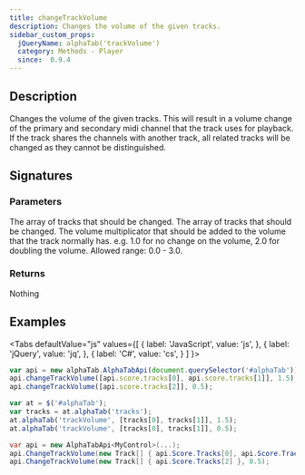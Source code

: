 ```yaml
---
title: changeTrackVolume
description: Changes the volume of the given tracks.
sidebar_custom_props:
  jQueryName: alphaTab('trackVolume')
  category: Methods - Player
  since:  0.9.4
---
```


<SinceBadge since="0.9.4" />


## Description
Changes the volume of the given tracks. This will result in a volume change of the primary and secondary midi channel that the track uses for playback. 
If the track shares the channels with another track, all related tracks will be changed as they cannot be distinguished.

## Signatures

<TypeTable>
    <TypeRow type="js" name="function changeTrackVolume(tracks, volume)" />
    <TypeRow type="net" name="void ChangeTrackVolume(Track[] tracks, double volume)" />
    <TypeRow type="jquery" name="alphaTab('trackVolume', tracks, volume)" />
</TypeTable>

### Parameters

<ParameterTable>
    <ParameterRow platform="js" name="tracks" type="alphaTab.model.Tracks[]">
        The array of tracks that should be changed.
    </ParameterRow>
    <ParameterRow platform="net" name="tracks" type="AlphaTab.Model.Tracks[]">
        The array of tracks that should be changed.
    </ParameterRow>
    <ParameterRow platform="all" name="volume" type="double">
        The volume multiplicator that should be added to the volume that the track normally has. e.g. 1.0 for no change on the volume,
        2.0 for doubling the volume. Allowed range: 0.0 - 3.0.
    </ParameterRow>
</ParameterTable>

### Returns
Nothing

## Examples

<Tabs
  defaultValue="js"
  values={[
    { label: 'JavaScript', value: 'js', },
    { label: 'jQuery', value: 'jq', },
    { label: 'C#', value: 'cs', }
  ]
}>
<TabItem value="js">

```js
var api = new alphaTab.AlphaTabApi(document.querySelector('#alphaTab'));
api.changeTrackVolume([api.score.tracks[0], api.score.tracks[1]], 1.5);
api.changeTrackVolume([api.score.tracks[2]], 0.5);
```

</TabItem>
<TabItem value="jq">

```js
var at = $('#alphaTab');
var tracks = at.alphaTab('tracks');
at.alphaTab('trackVolume', [tracks[0], tracks[1]], 1.5);
at.alphaTab('trackVolume', [tracks[0], tracks[1]], 0.5);
```

</TabItem>
<TabItem value="cs">

```csharp
var api = new AlphaTabApi<MyControl>(...);
api.ChangeTrackVolume(new Track[] { api.Score.Tracks[0], api.Score.Tracks[1] }, 1.5);
api.ChangeTrackVolume(new Track[] { api.Score.Tracks[2] }, 0.5);
```

</TabItem>
</Tabs>